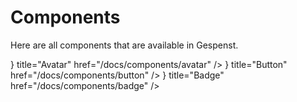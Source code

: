 
# Components

Here are all components that are available in Gespenst.

<Cards>
  <Card
    icon={<Icon name="users" className="h-6 w-6" />}
    title="Avatar"
    href="/docs/components/avatar"
  />
  <Card
    icon={<Icon name="cursor-click" className="h-6 w-6" />}
    title="Button"
    href="/docs/components/button"
  />
  <Card
    icon={<Icon name="tag" className="h-6 w-6" />}
    title="Badge"
    href="/docs/components/badge"
  />
</Cards>
